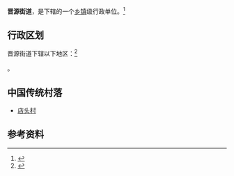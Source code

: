 {{中国乡级行政区
|景观照片文件名 = 
|景观照片描述 = 
|汉语拼音 = 
|其他语言 = 
|其他语言名称 = 
|旧称 = 
|地名出处 = 
|位置图文件名 = 
|位置图描述 = 
|自定义图片= 
|建置时间 = 
|政府驻地 = 
|毗邻 = 
|总面积 = 
|总人口 = 
|总人口年份 = 
|户籍人口 = 
|户籍人口年份 = 
|常住人口 = 
|常住人口年份 = 
|人口密度 = 
|GDP = 
|GDP年份 = 
|邮政编码 = 
|电话区号 = 351
|官方网站 = 
|网站名称 = 
|14/01/10/003/000}}

'''晋源街道'''，是{{PRC admin/fullname|14/01/10/003/000|3}}下辖的一个[[乡镇|乡镇]]级行政单位。<ref>{{PRC admin/ref sgc|{{PRC admin/parent|14/01/10/003/000}}}}</ref>

== 行政区划 ==

晋源街道下辖以下地区：<ref>{{PRC admin/ref sgc|14/01/10/003/000}}</ref>

{{PRC admin/children|14/01/10/003/000}}。

==中国传统村落==
* [[店头村|店头村]]

== 参考资料 ==

{{reflist}}

{{山西行政区划小作品}}
{{PRC admin/navcat|14/01/10/003/000}}